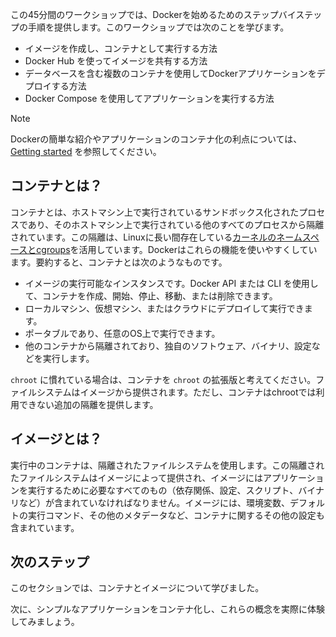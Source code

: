 この45分間のワークショップでは、Dockerを始めるためのステップバイステップの手順を提供します。このワークショップでは次のことを学びます。

- イメージを作成し、コンテナとして実行する方法
- Docker Hub を使ってイメージを共有する方法
- データベースを含む複数のコンテナを使用してDockerアプリケーションをデプロイする方法
- Docker Compose を使用してアプリケーションを実行する方法

> [!NOTE]
>
> Dockerの簡単な紹介やアプリケーションのコンテナ化の利点については、
> [Getting started](https://docs.docker.com/get-started/introduction/) を参照してください。

## コンテナとは？

コンテナとは、ホストマシン上で実行されているサンドボックス化されたプロセスであり、そのホストマシン上で実行されている他のすべてのプロセスから隔離されています。この隔離は、Linuxに長い間存在している[カーネルのネームスペースとcgroups](https://medium.com/@saschagrunert/demystifying-containers-part-i-kernel-space-2c53d6979504)を活用しています。Dockerはこれらの機能を使いやすくしています。要約すると、コンテナとは次のようなものです。

- イメージの実行可能なインスタンスです。Docker API または CLI を使用して、コンテナを作成、開始、停止、移動、または削除できます。
- ローカルマシン、仮想マシン、またはクラウドにデプロイして実行できます。
- ポータブルであり、任意のOS上で実行できます。
- 他のコンテナから隔離されており、独自のソフトウェア、バイナリ、設定などを実行します。

`chroot` に慣れている場合は、コンテナを `chroot` の拡張版と考えてください。ファイルシステムはイメージから提供されます。ただし、コンテナはchrootでは利用できない追加の隔離を提供します。

## イメージとは？

実行中のコンテナは、隔離されたファイルシステムを使用します。この隔離されたファイルシステムはイメージによって提供され、イメージにはアプリケーションを実行するために必要なすべてのもの（依存関係、設定、スクリプト、バイナリなど）が含まれていなければなりません。イメージには、環境変数、デフォルトの実行コマンド、その他のメタデータなど、コンテナに関するその他の設定も含まれています。

## 次のステップ

このセクションでは、コンテナとイメージについて学びました。

次に、シンプルなアプリケーションをコンテナ化し、これらの概念を実際に体験してみましょう。
